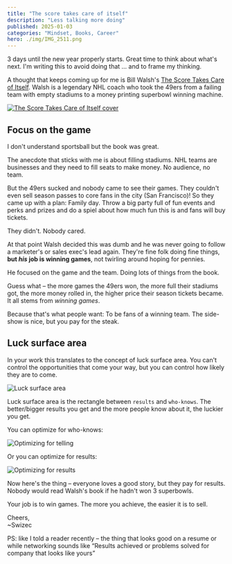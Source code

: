 ```yaml
---
title: "The score takes care of itself"
description: "Less talking more doing"
published: 2025-01-03
categories: "Mindset, Books, Career"
hero: ./img/IMG_2511.png
---
```


3 days until the new year properly starts. Great time to think about what's next. I'm writing this to avoid doing that ... and to frame my thinking.

A thought that keeps coming up for me is Bill Walsh's [The Score Takes Care of Itself](https://www.amazon.com/Score-Takes-Care-Itself-Philosophy/dp/1591843472). Walsh is a legendary NHL coach who took the 49ers from a failing team with empty stadiums to a money printing superbowl winning machine.

[![The Score Takes Care of Itself cover](https://i.imgur.com/kVpWxbN.jpeg)](https://www.amazon.com/Score-Takes-Care-Itself-Philosophy/dp/1591843472)

## Focus on the game

I don't understand sportsball but the book was great.

The anecdote that sticks with me is about filling stadiums. NHL teams are businesses and they need to fill seats to make money. No audience, no team.

But the 49ers sucked and nobody came to see their games. They couldn't even sell season passes to core fans in the city (San Francisco)! So they came up with a plan: Family day. Throw a big party full of fun events and perks and prizes and do a spiel about how much fun this is and fans will buy tickets.

They didn't. Nobody cared.

At that point Walsh decided this was dumb and he was never going to follow a marketer's or sales exec's lead again. They're fine folk doing fine things, **but _his_ job is winning games**, not twirling around hoping for pennies.

He focused on the game and the team. Doing lots of things from the book.

Guess what – the more games the 49ers won, the more full their stadiums got, the more money rolled in, the higher price their season tickets became. It all stems from _winning games_.

Because that's what people want: To be fans of a winning team. The side-show is nice, but you pay for the steak.

## Luck surface area

In your work this translates to the concept of luck surface area. You can't control the opportunities that come your way, but you can control how likely they are to come.

![Luck surface area](https://i.imgur.com/Qo4rmbf.png)

Luck surface area is the rectangle between `results` and `who-knows`. The better/bigger results you get and the more people know about it, the luckier you get.

You can optimize for who-knows:

![Optimizing for telling](https://i.imgur.com/2ab6B4n.png)

Or you can optimize for results:

![Optimizing for results](https://i.imgur.com/eolD4hP.png)

Now here's the thing – everyone loves a good story, but they pay for results. Nobody would read Walsh's book if he hadn't won 3 superbowls.

Your job is to win games. The more you achieve, the easier it is to sell.

Cheers,<br/>
~Swizec

PS: like I told a reader recently – the thing that looks good on a resume or while networking sounds like “Results achieved or problems solved for company that looks like yours”
